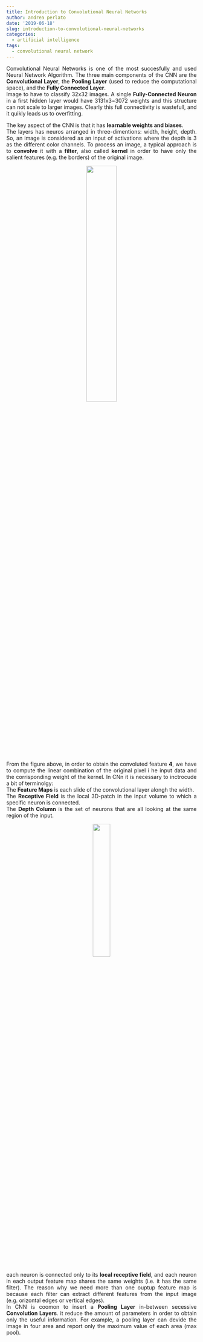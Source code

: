 ```yaml
---
title: Introduction to Convolutional Neural Networks
author: andrea perlato
date: '2019-06-18'
slug: introduction-to-convolutional-neural-networks
categories:
  - artificial intelligence
tags:
  - convolutional neural network
---
```


<style>
body {
text-align: justify}
</style>

Convolutional Neural Networks is one of the most succesfully and used Neural Network Algorithm. The three main components of the CNN are the **Convolutional Layer**, the **Pooling Layer** (used to reduce the computational space), and the **Fully Connected Layer**. </br>
Image to have to classify 32x32 images. A single **Fully-Connected Neuron** in a first hidden layer would have 3131x3=3072 weights and this structure can not scale to larger images. Clearly this full connectivity is wastefull, and it quikly leads us to overfitting.

The key aspect of the CNN is that it has **learnable weights and biases**. </br>
The layers has neuros arranged in three-dimentions: width, height, depth. So, an image is considered as an input of activations where the depth is 3 as the different color channels. To process an image, a typical approach is to **convolve** it with a **filter**, also called **kernel** in order to have only the salient features (e.g. the borders) of the original image.

<center>
![](/img/processimage.png){width=40%}
</center>

From the figure above, in order to obtain the convoluted feature **4**, we have to compute the linear combination of the original pixel i he input data and the corrisponding weight of the kernel.
In CNn it is necessary to inctrocude a bit of terminolgy: </br>
The **Feature Maps** is each slide of the convolutional layer alongh the width. </br>
The **Receptive Field** is the local 3D-patch in the input volume to which a specific neuron is connected. </br>
The **Depth Column** is the set of neurons that are all looking at the same region of the input. </br>

<center>
![](/img/cnnfeature.png){width=30%}
</center>

each neuron is connected only to its **local receptive field**, and each neuron in each output feature map shares the same weights (i.e. it has the same filter). The reason why we need more than one ouptup feature map is because each filter can extract different features from the input image (e.g. orizontal edges or vertical edges). </br>
In CNN is coomon to insert a **Pooling Layer** in-between secessive **Convolution Layers**. it reduce the amount of parameters in order to obtain only the useful information. For example, a pooling layer can devide the image in four area and report only the maximum value of each area (max pool).






















